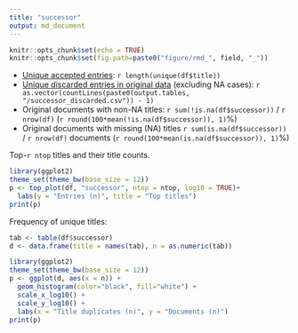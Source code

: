 ```yaml
---
title: "successor"
output: md_document
---
```


```r
knitr::opts_chunk$set(echo = TRUE)
knitr::opts_chunk$set(fig.path=paste0("figure/rmd_", field, "_"))
```

* [Unique accepted entries](output.tables/succersor_accepted.csv): `r length(unique(df$title))`
* [Unique discarded entries in original data](output.tables/successor_discarded.csv) (excluding NA cases): `r as.vector(countLines(paste0(output.tables, "/successor_discarded.csv")) - 1)` 
* Original documents with non-NA titles: `r sum(!is.na(df$successor))` / `r nrow(df)` (`r round(100*mean(!is.na(df$successor)), 1)`%)
* Original documents with missing (NA) titles `r sum(is.na(df$successor))` / `r nrow(df)` documents (`r round(100*mean(is.na(df$successor)), 1)`%)


 Top-`r ntop` titles and their title counts.
 
```r
library(ggplot2)
theme_set(theme_bw(base_size = 12))
p <- top_plot(df, "successor", ntop = ntop, log10 = TRUE)+
  labs(y = "Entries (n)", title = "Top titles")
print(p)
``` 

Frequency of unique titles:
  
```r
tab <- table(df$successor)
d <- data.frame(title = names(tab), n = as.numeric(tab))

library(ggplot2)
theme_set(theme_bw(base_size = 12))
p <- ggplot(d, aes(x = n)) +
  geom_histogram(color="black", fill="white") +
  scale_x_log10() +
  scale_y_log10() +
  labs(x = "Title duplicates (n)", y = "Documents (n)")
print(p)
```